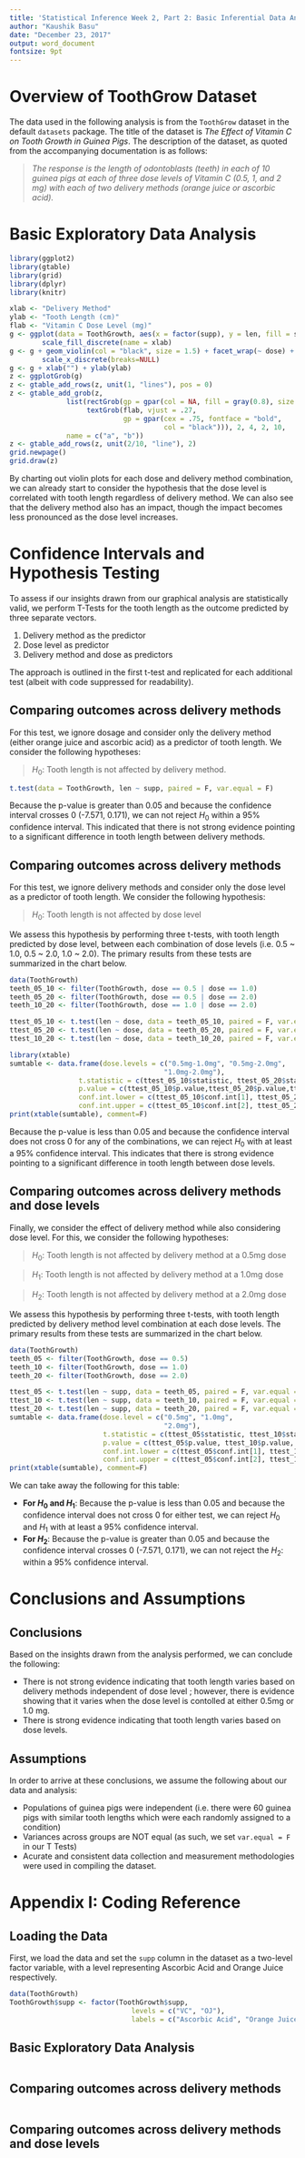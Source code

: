---
title: 'Statistical Inference Week 2, Part 2: Basic Inferential Data Analysis Instructions'
author: "Kaushik Basu"
date: "December 23, 2017"
output: word_document
fontsize: 9pt
---

# Overview of ToothGrow Dataset

The data used in the following analysis is from the `ToothGrow` dataset in the default `datasets` package. The title of the dataset is *The Effect of Vitamin C on Tooth Growth in Guinea Pigs*. The description of the dataset, as quoted from the accompanying documentation is as follows:

> *The response is the length of odontoblasts (teeth) in each of 10 guinea pigs at each of three dose levels of Vitamin C (0.5, 1, and 2 mg) with each of two delivery methods (orange juice or ascorbic acid).*

# Basic Exploratory Data Analysis

```{r graph, echo = F, message=FALSE}
library(ggplot2)
library(gtable)
library(grid)
library(dplyr)
library(knitr)

xlab <- "Delivery Method"
ylab <- "Tooth Length (cm)"
flab <- "Vitamin C Dose Level (mg)"
g <- ggplot(data = ToothGrowth, aes(x = factor(supp), y = len, fill = supp)) + 
        scale_fill_discrete(name = xlab)
g <- g + geom_violin(col = "black", size = 1.5) + facet_wrap(~ dose) + 
        scale_x_discrete(breaks=NULL)
g <- g + xlab("") + ylab(ylab)
z <- ggplotGrob(g)
z <- gtable_add_rows(z, unit(1, "lines"), pos = 0)
z <- gtable_add_grob(z, 
              list(rectGrob(gp = gpar(col = NA, fill = gray(0.8), size = .5)),
                   textGrob(flab, vjust = .27, 
                            gp = gpar(cex = .75, fontface = "bold", 
                                      col = "black"))), 2, 4, 2, 10, 
              name = c("a", "b"))
z <- gtable_add_rows(z, unit(2/10, "line"), 2)
grid.newpage()
grid.draw(z)

```

By charting out violin plots for each dose and delivery method combination, we can already start to consider the hypothesis that the dose level is correlated with tooth length regardless of delivery method. We can also see that the delivery method also has an impact, though the impact becomes less pronounced as the dose level increases.

# Confidence Intervals and Hypothesis Testing

To assess if our insights drawn from our graphical analysis are statistically valid, we perform T-Tests for the tooth length as the outcome predicted by three separate vectors.

1. Delivery method as the predictor
2. Dose level as predictor
3. Delivery method and dose as predictors

The approach is outlined in the first t-test and replicated for each additional test (albeit with code suppressed for readability).

## Comparing outcomes across delivery methods

For this test, we ignore dosage and consider only the delivery method (either orange juice and ascorbic acid) as a predictor of tooth length. We consider the following hypotheses:

> $H_{0}$: Tooth length is not affected by delivery method.

```{r}
t.test(data = ToothGrowth, len ~ supp, paired = F, var.equal = F)
```

Because the p-value is greater than 0.05 and because the confidence interval crosses 0 (-7.571, 0.171), we can not reject $H_{0}$ within a 95% confidence interval. This indicated that there is not strong evidence pointing to a significant difference in tooth length between delivery methods.

## Comparing outcomes across delivery methods

For this test, we ignore delivery methods and consider only the dose level as a predictor of tooth length. We consider the following hypothesis:

> $H_{0}$: Tooth length is not affected by dose level

We assess this hypothesis by performing three t-tests, with tooth length predicted by dose level, between each combination of dose levels (i.e. 0.5 ~ 1.0, 0.5 ~ 2.0, 1.0 ~ 2.0). The primary results from these tests are summarized in the chart below.

```{r dose, echo = F, message=FALSE, results='asis'}
data(ToothGrowth)
teeth_05_10 <- filter(ToothGrowth, dose == 0.5 | dose == 1.0)
teeth_05_20 <- filter(ToothGrowth, dose == 0.5 | dose == 2.0)
teeth_10_20 <- filter(ToothGrowth, dose == 1.0 | dose == 2.0)

ttest_05_10 <- t.test(len ~ dose, data = teeth_05_10, paired = F, var.equal = F)
ttest_05_20 <- t.test(len ~ dose, data = teeth_05_20, paired = F, var.equal = F)
ttest_10_20 <- t.test(len ~ dose, data = teeth_10_20, paired = F, var.equal = F)

library(xtable)
sumtable <- data.frame(dose.levels = c("0.5mg-1.0mg", "0.5mg-2.0mg", 
                                      "1.0mg-2.0mg"), 
                 t.statistic = c(ttest_05_10$statistic, ttest_05_20$statistic, ttest_10_20$statistic), 
                 p.value = c(ttest_05_10$p.value,ttest_05_20$p.value,ttest_10_20$p.value), 
                 conf.int.lower = c(ttest_05_10$conf.int[1], ttest_05_20$conf.int[1], ttest_10_20$conf.int[1]), 
                 conf.int.upper = c(ttest_05_10$conf.int[2], ttest_05_20$conf.int[2], ttest_10_20$conf.int[2]))
print(xtable(sumtable), comment=F)
```

Because the p-value is less than 0.05 and because the confidence interval does not cross 0 for any of the combinations, we can reject $H_{0}$ with at least a 95% confidence interval. This indicates that there is strong evidence pointing to a significant difference in tooth length between dose levels.

## Comparing outcomes across delivery methods and dose levels

Finally, we consider the effect of delivery method while also considering dose level.  For this, we consider the following hypotheses:

> $H_{0}$: Tooth length is not affected by delivery method at a 0.5mg dose

> $H_{1}$: Tooth length is not affected by delivery method at a 1.0mg dose

> $H_{2}$: Tooth length is not affected by delivery method at a 2.0mg dose

We assess this hypothesis by performing three t-tests, with tooth length predicted by delivery method level combination at each dose levels. The primary results from these tests are summarized in the chart below.

```{r dd, echo = F, message=FALSE, results='asis'}
data(ToothGrowth)
teeth_05 <- filter(ToothGrowth, dose == 0.5)
teeth_10 <- filter(ToothGrowth, dose == 1.0)
teeth_20 <- filter(ToothGrowth, dose == 2.0)

ttest_05 <- t.test(len ~ supp, data = teeth_05, paired = F, var.equal = F)
ttest_10 <- t.test(len ~ supp, data = teeth_10, paired = F, var.equal = F)
ttest_20 <- t.test(len ~ supp, data = teeth_20, paired = F, var.equal = F)
sumtable <- data.frame(dose.level = c("0.5mg", "1.0mg", 
                                      "2.0mg"), 
                       t.statistic = c(ttest_05$statistic, ttest_10$statistic, ttest_20$statistic), 
                       p.value = c(ttest_05$p.value, ttest_10$p.value, ttest_20$p.value), 
                       conf.int.lower = c(ttest_05$conf.int[1], ttest_10$conf.int[1], ttest_20$conf.int[1]), 
                       conf.int.upper = c(ttest_05$conf.int[2], ttest_10$conf.int[2], ttest_20$conf.int[2]))
print(xtable(sumtable), comment=F)
```

We can take away the following for this table:

- **For $H_{0}$ and $H_{1}$**: Because the p-value is less than 0.05 and because the confidence interval does not cross 0 for either test, we can reject $H_{0}$ and $H_{1}$ with at least a 95% confidence interval. 
- **For $H_{2}$**: Because the p-value is greater than 0.05 and because the confidence interval crosses 0 (-7.571, 0.171), we can not reject the $H_{2}$: within a 95% confidence interval.

# Conclusions and Assumptions

## Conclusions

Based on the insights drawn from the analysis performed, we can conclude the following:

- There is not strong evidence indicating that tooth length varies based on delivery methods independent of dose level ; however, there is evidence showing that it varies when the dose level is contolled at either 0.5mg or 1.0 mg.
- There is strong evidence indicating that tooth length varies based on dose levels.

## Assumptions

In order to arrive at these conclusions, we assume the following about our data and analysis:

- Populations of guinea pigs were independent (i.e. there were 60 guinea pigs with similar tooth lengths which were each randomly assigned to a condition)
- Variances across groups are NOT equal (as such, we set `var.equal = F` in our T Tests)
- Acurate and consistent data collection and measurement methodologies were used in compiling the dataset.

# Appendix I: Coding Reference

## Loading the Data

First, we load the data and set the `supp` column in the dataset as a two-level factor variable, with a level representing Ascorbic Acid and Orange Juice respectively.

```{r}
data(ToothGrowth)
ToothGrowth$supp <- factor(ToothGrowth$supp, 
                              levels = c("VC", "OJ"), 
                              labels = c("Ascorbic Acid", "Orange Juice"))

```


## Basic Exploratory Data Analysis

```{r code1, ref.label='graph', results='hide', echo=TRUE, eval=F}
```

## Comparing outcomes across delivery methods

```{r code2, ref.label='dose', results='hide', echo=TRUE}
```

## Comparing outcomes across delivery methods and dose levels

```{r code3, ref.label='dd', results='hide', echo=TRUE}
```